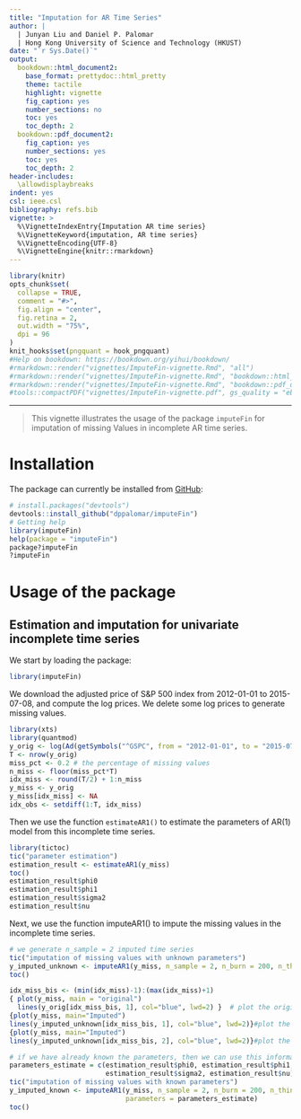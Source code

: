 ```yaml
---
title: "Imputation for AR Time Series"
author: |
  | Junyan Liu and Daniel P. Palomar
  | Hong Kong University of Science and Technology (HKUST)
date: "`r Sys.Date()`"
output:
  bookdown::html_document2:
    base_format: prettydoc::html_pretty
    theme: tactile
    highlight: vignette
    fig_caption: yes
    number_sections: no
    toc: yes
    toc_depth: 2
  bookdown::pdf_document2:
    fig_caption: yes
    number_sections: yes
    toc: yes
    toc_depth: 2
header-includes:
  \allowdisplaybreaks
indent: yes
csl: ieee.csl
bibliography: refs.bib
vignette: >
  %\VignetteIndexEntry{Imputation AR time series}
  %\VignetteKeyword{imputation, AR time series}
  %\VignetteEncoding{UTF-8}
  %\VignetteEngine{knitr::rmarkdown}
---
```


```r
library(knitr)
opts_chunk$set(
  collapse = TRUE,
  comment = "#>",
  fig.align = "center",
  fig.retina = 2,
  out.width = "75%",
  dpi = 96
)
knit_hooks$set(pngquant = hook_pngquant)
#Help on bookdown: https://bookdown.org/yihui/bookdown/
#rmarkdown::render("vignettes/ImputeFin-vignette.Rmd", "all")
#rmarkdown::render("vignettes/ImputeFin-vignette.Rmd", "bookdown::html_document2")
#rmarkdown::render("vignettes/ImputeFin-vignette.Rmd", "bookdown::pdf_document2")
#tools::compactPDF("vignettes/ImputeFin-vignette.pdf", gs_quality = "ebook")
```

-----------
> This vignette illustrates the usage of the package `imputeFin` for imputation of missing Values in  incomplete AR time series. 

# Installation
The package can currently be installed from [GitHub](https://github.com/dppalomar/imputeFin):
```r
# install.packages("devtools")
devtools::install_github("dppalomar/imputeFin")
# Getting help
library(imputeFin)
help(package = "imputeFin")
package?imputeFin
?imputeFin
```

# Usage of the package
## Estimation and imputation for univariate incomplete time series
We start by loading the package:
```r
library(imputeFin)
```

We download the adjusted price of S&P 500 index from 2012-01-01 to 2015-07-08, and compute the log prices. We delete some log prices to generate missing values.

```r
library(xts)
library(quantmod)
y_orig <- log(Ad(getSymbols("^GSPC", from = "2012-01-01", to = "2015-07-08", auto.assign = FALSE)))
T <- nrow(y_orig)
miss_pct <- 0.2 # the percentage of missing values
n_miss <- floor(miss_pct*T)
idx_miss <- round(T/2) + 1:n_miss
y_miss <- y_orig
y_miss[idx_miss] <- NA
idx_obs <- setdiff(1:T, idx_miss)
```

Then we use the function `estimateAR1()` to estimate the parameters of AR(1) model from this incomplete time series.

```r
library(tictoc)
tic("parameter estimation")
estimation_result <- estimateAR1(y_miss)
toc()
estimation_result$phi0
estimation_result$phi1
estimation_result$sigma2
estimation_result$nu
```

Next, we use the function imputeAR1() to impute the missing values in the incomplete time series.
 
```r
# we generate n_sample = 2 imputed time series
tic("imputation of missing values with unknown parameters")
y_imputed_unknown <- imputeAR1(y_miss, n_sample = 2, n_burn = 200, n_thin = 100)
toc()

idx_miss_bis <- (min(idx_miss)-1):(max(idx_miss)+1)
{ plot(y_miss, main = "original")
  lines(y_orig[idx_miss_bis, 1], col="blue", lwd=2) }  # plot the original time series
{plot(y_miss, main="Imputed")
lines(y_imputed_unknown[idx_miss_bis, 1], col="blue", lwd=2)}#plot the first imputed time series
{plot(y_miss, main="Imputed")
lines(y_imputed_unknown[idx_miss_bis, 2], col="blue", lwd=2)}#plot the second imputed time series

# if we have already known the parameters, then we can use this information when doing the imputation.
parameters_estimate = c(estimation_result$phi0, estimation_result$phi1, 
                        estimation_result$sigma2, estimation_result$nu)
tic("imputation of missing values with known parameters")
y_imputed_known <- imputeAR1(y_miss, n_sample = 2, n_burn = 200, n_thin = 100, 
                             parameters = parameters_estimate)
toc()
```